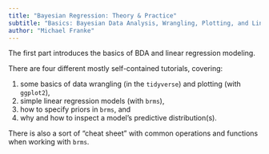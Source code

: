 ```yaml
---
title: "Bayesian Regression: Theory & Practice"
subtitle: "Basics: Bayesian Data Analysis, Wrangling, Plotting, and Linear Regression"
author: "Michael Franke"
---
```


The first part introduces the basics of BDA and linear regression modeling.

<!-- Here are [slides for session 1](slides/01-intro-simpleRegress.pdf). -->

There are four different mostly self-contained tutorials, covering:

1. some basics of data wrangling (in the `tidyverse`) and plotting (with `ggplot2`),
2. simple linear regression models (with `brms`),
3. how to specify priors in `brms`, and
4. why and how to inspect a model's predictive distribution(s).

There is also a sort of "cheat sheet" with common operations and functions when working with `brms`.

